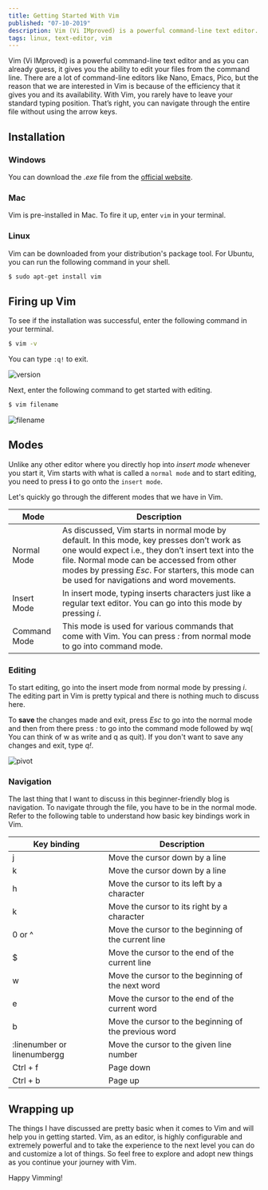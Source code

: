 ```yaml
---
title: Getting Started With Vim
published: "07-10-2019"
description: Vim (Vi IMproved) is a powerful command-line text editor. With Vim, you rarely have to leave your standard typing position.
tags: linux, text-editor, vim
---
```


Vim (Vi IMproved) is a powerful command-line text editor and as you can already guess, it gives you the ability to edit your files from the command line.
There are a lot of command-line editors like Nano, Emacs, Pico, but the reason that we are interested in Vim is because of the efficiency that it gives you and its availability.
With Vim, you rarely have to leave your standard typing position. That’s right, you can navigate through the entire file without using the arrow keys.

## Installation

### Windows

You can download the _.exe_ file from the [official website](https://www.vim.org/download.php).

### Mac

Vim is pre-installed in Mac. To fire it up, enter `vim` in your terminal.

### Linux

Vim can be downloaded from your distribution's package tool. For Ubuntu, you can run the following command in your shell.

```bash
$ sudo apt-get install vim
```

## Firing up Vim

To see if the installation was successful, enter the following command in your terminal.

```bash
$ vim -v
```

You can type `:q!` to exit.

![version](https://imgur.com/GD8qv3Q.png)

Next, enter the following command to get started with editing.

```bash
$ vim filename
```

![filename](https://imgur.com/OfokGUm.png)

## Modes

Unlike any other editor where you directly hop into _insert mode_ whenever you start it, Vim starts with what is called a `normal mode` and to start editing, you need to press **i** to go onto the `insert mode`.

Let's quickly go through the different modes that we have in Vim.

| Mode         | Description                                                                                                                                                                                                                                                                                      |
| ------------ | ------------------------------------------------------------------------------------------------------------------------------------------------------------------------------------------------------------------------------------------------------------------------------------------------ |
| Normal Mode  | As discussed, Vim starts in normal mode by default. In this mode, key presses don’t work as one would expect i.e., they don’t insert text into the file. Normal mode can be accessed from other modes by pressing _Esc_. For starters, this mode can be used for navigations and word movements. |
| Insert Mode  | In insert mode, typing inserts characters just like a regular text editor. You can go into this mode by pressing _i_.                                                                                                                                                                            |
| Command Mode | This mode is used for various commands that come with Vim. You can press _:_ from normal mode to go into command mode.                                                                                                                                                                           |

### Editing

To start editing, go into the insert mode from normal mode by pressing _i_. The editing part in Vim is pretty typical and there is nothing much to discuss here.

To **save** the changes made and exit, press _Esc_ to go into the normal mode and then from there press _:_ to go into the command mode followed by wq( You can think of w as write and q as quit).
If you don't want to save any changes and exit, type _q!_.

![pivot](https://i.imgur.com/qNjWMTo.png)

### Navigation

The last thing that I want to discuss in this beginner-friendly blog is navigation. To navigate through the file, you have to be in the normal mode.
Refer to the following table to understand how basic key bindings work in Vim.

| Key binding                 | Description                                           |
| --------------------------- | ----------------------------------------------------- |
| j                           | Move the cursor down by a line                        |
| k                           | Move the cursor down by a line                        |
| h                           | Move the cursor to its left by a character            |
| k                           | Move the cursor to its right by a character           |
| 0 or ^                      | Move the cursor to the beginning of the current line  |
| $                           | Move the cursor to the end of the current line        |
| w                           | Move the cursor to the beginning of the next word     |
| e                           | Move the cursor to the end of the current word        |
| b                           | Move the cursor to the beginning of the previous word |
| :linenumber or linenumbergg | Move the cursor to the given line number              |
| Ctrl + f                    | Page down                                             |
| Ctrl + b                    | Page up                                               |

## Wrapping up

The things I have discussed are pretty basic when it comes to Vim and will help you in getting started.
Vim, as an editor, is highly configurable and extremely powerful and to take the experience to the next level you can do and customize a lot of things. So feel free to explore and adopt new things as you continue your journey with Vim.

Happy Vimming!
